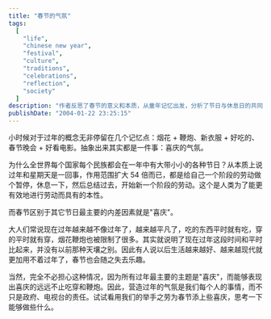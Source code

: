 ```yaml
---
title: "春节的气氛"
tags:
  [
    "life",
    "chinese new year",
    "festival",
    "culture",
    "traditions",
    "celebrations",
    "reflection",
    "society"
  ]
description: "作者反思了春节的意义和本质，从童年记忆出发，分析了节日与休息日的共同功能，以及春节独特的“喜庆”元素。文章探讨了现代生活中春节气氛逐渐淡化的现象，并指出维护节日气氛是每个人的责任，而不仅是政府和媒体的职责。"
publishDate: "2004-01-22 23:25:15"
---
```


小时候对于过年的概念无非停留在几个记忆点：烟花 + 鞭炮、新衣服 + 好吃的、春节晚会 + 好看电影。抽象出来其实都是一件事：喜庆的气氛。

为什么全世界每个国家每个民族都会在一年中有大带小小的各种节日？从本质上说过年和星期天是一回事，作用范围扩大 54 倍而已，都是给自己一个阶段的劳动做个暂停，休息一下，然后总结过去，开始新一个阶段的劳动。这个是人类为了能更有效地进行劳动而具有的本性。

而春节区别于其它节日最主要的内差因素就是"喜庆"。

大人们常说现在过年越来越不像过年了，越来越平凡了，吃的东西平时就有吃，穿的平时就有穿，烟花鞭炮也被限制了很多。其实就说明了现在过年这段时间和平时比起来，并没有以前那种天壤之别。因此有人说以后生活越来越好、越来越现代就更加用不着过年了，春节也会随之失去乐趣。

当然，完全不必担心这种情况，因为所有过年最主要的主题是"喜庆"，而能够表现出喜庆的远远不止吃穿和鞭炮。因此，营造过年的气氛是我们每个人的事情，而不只是政府、电视台的责任。试试看用我们的举手之劳为春节添上些喜庆，思考一下能够做些什么。
